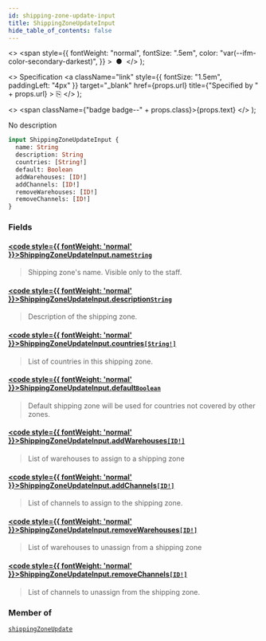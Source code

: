 ```yaml
---
id: shipping-zone-update-input
title: ShippingZoneUpdateInput
hide_table_of_contents: false
---
```


  <>
    <span
      style={{
        fontWeight: "normal",
        fontSize: ".5em",
        color: "var(--ifm-color-secondary-darkest)",
      }}
    >
      &nbsp;●&nbsp;
    </span>
  </>
);

  <>
    Specification
    <a
      className="link"
      style={{ fontSize: "1.5em", paddingLeft: "4px" }}
      target="\_blank"
      href={props.url}
      title={"Specified by " + props.url}
    >
      ⎘
    </a>
  </>
);

  <>
    <span className={"badge badge--" + props.class}>{props.text}</span>
  </>
);

No description

```graphql
input ShippingZoneUpdateInput {
  name: String
  description: String
  countries: [String!]
  default: Boolean
  addWarehouses: [ID!]
  addChannels: [ID!]
  removeWarehouses: [ID!]
  removeChannels: [ID!]
}
```

### Fields

#### [<code style={{ fontWeight: 'normal' }}>ShippingZoneUpdateInput.<b>name</b></code>](#)<Bullet />[`String`](../../api-reference/miscellaneous/scalars/string) <Badge class="secondary" text="scalar"/> <Badge class="secondary" text="miscellaneous"/>

> Shipping zone's name. Visible only to the staff.

#### [<code style={{ fontWeight: 'normal' }}>ShippingZoneUpdateInput.<b>description</b></code>](#)<Bullet />[`String`](../../api-reference/miscellaneous/scalars/string) <Badge class="secondary" text="scalar"/> <Badge class="secondary" text="miscellaneous"/>

> Description of the shipping zone.

#### [<code style={{ fontWeight: 'normal' }}>ShippingZoneUpdateInput.<b>countries</b></code>](#)<Bullet />[`[String!]`](../../api-reference/miscellaneous/scalars/string) <Badge class="secondary" text="list"/> <Badge class="secondary" text="scalar"/> <Badge class="secondary" text="miscellaneous"/>

> List of countries in this shipping zone.

#### [<code style={{ fontWeight: 'normal' }}>ShippingZoneUpdateInput.<b>default</b></code>](#)<Bullet />[`Boolean`](../../api-reference/miscellaneous/scalars/boolean) <Badge class="secondary" text="scalar"/> <Badge class="secondary" text="miscellaneous"/>

> Default shipping zone will be used for countries not covered by other zones.

#### [<code style={{ fontWeight: 'normal' }}>ShippingZoneUpdateInput.<b>addWarehouses</b></code>](#)<Bullet />[`[ID!]`](../../api-reference/miscellaneous/scalars/id) <Badge class="secondary" text="list"/> <Badge class="secondary" text="scalar"/> <Badge class="secondary" text="miscellaneous"/>

> List of warehouses to assign to a shipping zone

#### [<code style={{ fontWeight: 'normal' }}>ShippingZoneUpdateInput.<b>addChannels</b></code>](#)<Bullet />[`[ID!]`](../../api-reference/miscellaneous/scalars/id) <Badge class="secondary" text="list"/> <Badge class="secondary" text="scalar"/> <Badge class="secondary" text="miscellaneous"/>

> List of channels to assign to the shipping zone.

#### [<code style={{ fontWeight: 'normal' }}>ShippingZoneUpdateInput.<b>removeWarehouses</b></code>](#)<Bullet />[`[ID!]`](../../api-reference/miscellaneous/scalars/id) <Badge class="secondary" text="list"/> <Badge class="secondary" text="scalar"/> <Badge class="secondary" text="miscellaneous"/>

> List of warehouses to unassign from a shipping zone

#### [<code style={{ fontWeight: 'normal' }}>ShippingZoneUpdateInput.<b>removeChannels</b></code>](#)<Bullet />[`[ID!]`](../../api-reference/miscellaneous/scalars/id) <Badge class="secondary" text="list"/> <Badge class="secondary" text="scalar"/> <Badge class="secondary" text="miscellaneous"/>

> List of channels to unassign from the shipping zone.

### Member of

[`shippingZoneUpdate`](../../api-reference/shipping/mutations/shipping-zone-update) <Badge class="secondary" text="mutation"/>
